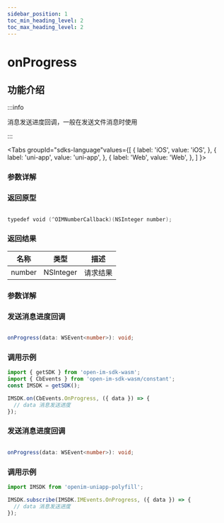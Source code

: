 ```yaml
---
sidebar_position: 1
toc_min_heading_level: 2
toc_max_heading_level: 2
---
```


# onProgress

## 功能介绍

:::info

消息发送进度回调，一般在发送文件消息时使用

:::

<Tabs
groupId="sdks-language"values={[
{ label: 'iOS', value: 'iOS', },
{ label: 'uni-app', value: 'uni-app', },
{ label: 'Web', value: 'Web', },
]
}>

<TabItem value="Flutter">

### 参数详解

</TabItem>

<TabItem value="iOS">

### 返回原型

```swift showLineNumbers

typedef void (^OIMNumberCallback)(NSInteger number);

```

### 返回结果

| 名称   | 类型      | 描述     |
| ------ | --------- | -------- |
| number | NSInteger | 请求结果 |

</TabItem>

<TabItem value="Android">

### 参数详解

</TabItem>

<TabItem value="Web">

### 发送消息进度回调

```ts showLineNumbers

onProgress(data: WSEvent<number>): void;

```

### 调用示例

```js showLineNumbers
import { getSDK } from 'open-im-sdk-wasm';
import { CbEvents } from 'open-im-sdk-wasm/constant';
const IMSDK = getSDK();

IMSDK.on(CbEvents.OnProgress, ({ data }) => {
  // data 消息发送进度
});
```

</TabItem>

<TabItem value="uni-app">

### 发送消息进度回调

```ts showLineNumbers

onProgress(data: WSEvent<number>): void;

```

### 调用示例

```js showLineNumbers
import IMSDK from 'openim-uniapp-polyfill';

IMSDK.subscribe(IMSDK.IMEvents.OnProgress, ({ data }) => {
  // data 消息发送进度
});
```

</TabItem>

</Tabs>
